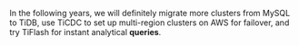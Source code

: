 In the following years, we will definitely migrate more clusters from MySQL to TiDB, use TiCDC to set up multi-region clusters on AWS for failover, and try TiFlash for instant analytical **queries**.